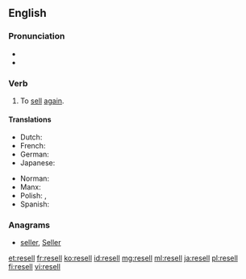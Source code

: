 ==English==

===Pronunciation===
* {{IPA|/ɹiːˈsɛl/|lang=en}}
* {{rhymes|ɛl|lang=en}}

===Verb===
{{en-verb|resells|reselling|resold|resold}}

# To [[sell]] [[again]].

====Translations====
{{trans-top|To sell again}}
* Dutch: {{t|nl|dooverkopen}}
* French: {{t+|fr|revendre}}
* German: {{t|de|wiederverkaufen}}
* Japanese: {{t+|ja|転売|alt=転売する|tr=てんばいする, tembai-suru|sc=Jpan}}
{{trans-mid}}
* Norman: {{t|nrf|r'vendre}}
* Manx: {{t|gv|aachreck}}
* Polish: {{t|pl|odsprzedać|pf}}, {{t|pl|odsprzedawać|impf}}
* Spanish: {{t+|es|revender}}
{{trans-bottom}}

===Anagrams===
* [[seller#English|seller]], [[Seller#English|Seller]]

[[et:resell]]
[[fr:resell]]
[[ko:resell]]
[[id:resell]]
[[mg:resell]]
[[ml:resell]]
[[ja:resell]]
[[pl:resell]]
[[fi:resell]]
[[vi:resell]]